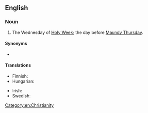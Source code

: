 ==English==
{{wikipedia}}

===Noun===
{{en-noun|head=[[holy|Holy]] [[Wednesday]]}}

# The Wednesday of [[Holy Week]]; the day before [[Maundy Thursday]].

====Synonyms====
* {{l|en|Spy Wednesday}}

====Translations====
{{trans-top|day}}
* Finnish: {{t|fi|kellokeskiviikko}}
* Hungarian: {{t+|hu|nagyszerda}}
{{trans-mid}}
* Irish: {{t|ga|Céadaoin an Bhraith|f}}
* Swedish: {{t+|sv|dymmelonsdag|c}}
{{trans-bottom}}

[[Category:en:Christianity]]